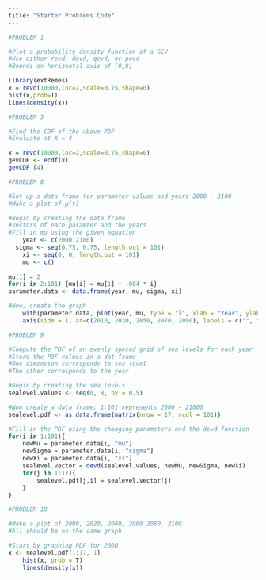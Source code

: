 ---
title: "Starter Problems Code"
---
```{r}
#PROBLEM 1

#Plot a probability density function of a GEV
#Use either revd, devd, qevd, or pevd
#Bounds on horizontal axis of [0,8]

library(extRemes)
x = revd(10000,loc=2,scale=0.75,shape=0)
hist(x,prob=T)
lines(density(x))
```

```{r}
#PROBLEM 3

#Find the CDF of the above PDF
#Evaluate at X = 4

x = revd(10000,loc=2,scale=0.75,shape=0)
gevCDF <- ecdf(x)
gevCDF (4)
```

```{r}
#PROBLEM 8

#Set up a data frame for parameter values and years 2000 - 2100
#Make a plot of μ(t)

#Begin by creating the data frame
#Vectors of each paramter and the years
#Fill in mu using the given equation
	year <- c(2000:2100)
  sigma <- seq(0.75, 0.75, length.out = 101)
	xi <- seq(0, 0, length.out = 101)
	mu <- c()
	
mu[1] = 2
for(i in 2:101) {mu[i] = mu[1] + .004 * i} 
parameter.data <- data.frame(year, mu, sigma, xi)

#Now, create the graph
	with(parameter.data, plot(year, mu, type = "l", xlab = "Year", ylab = "μ(t) [meters]"))
	axis(side = 1, at=c(2010, 2030, 2050, 2070, 2090), labels = c("", "", "", "", ""), tck = -0.05)
```

```{r}
#PROBLEM 9

#Compute the PDF of an evenly spaced grid of sea levels for each year
#Store the PDF values in a dat frame
#One dimension corresponds to sea-level
#The other corresponds to the year

#Begin by creating the sea levels
sealevel.values <- seq(0, 8, by = 0.5)

#Now create a data frame; 1:101 represents 2000 - 21000
sealevel.pdf <- as.data.frame(matrix(nrow = 17, ncol = 101))

#Fill in the PDF using the changing parameters and the devd function
for(i in 1:101){
    newMu = parameter.data[i, "mu"]
    newSigma = parameter.data[i, "sigma"]
    newXi = parameter.data[i, "xi"]
    sealevel.vector = devd(sealevel.values, newMu, newSigma, newXi)
    for(j in 1:17){
        sealevel.pdf[j,i] = sealevel.vector[j]
    }
}
```

```{r}
#PROBLEM 10

#Make a plot of 2000, 2020, 2040, 2060 2080, 2100
#All should be on the same graph

#Start by graphing PDF for 2000
x <- sealevel.pdf[1:17, 1]
	hist(x, prob = T)
	lines(density(x))
```

